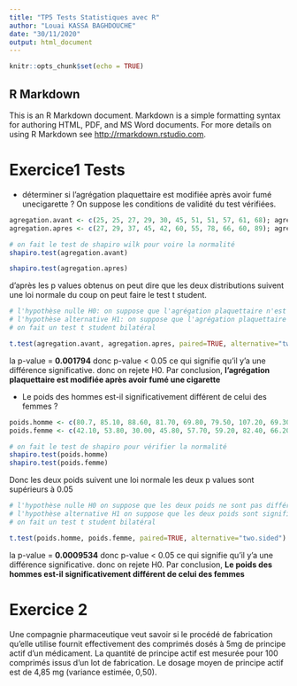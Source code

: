 ```yaml
---
title: "TP5 Tests Statistiques avec R"
author: "Louai KASSA BAGHDOUCHE"
date: "30/11/2020"
output: html_document
---
```


```r
knitr::opts_chunk$set(echo = TRUE)
```

## R Markdown

This is an R Markdown document. Markdown is a simple formatting syntax for authoring HTML, PDF, and MS Word documents. For more details on using R Markdown see <http://rmarkdown.rstudio.com>.

# Exercice1 Tests

* déterminer si l’agrégation plaquettaire est modifiée après avoir fumé unecigarette ? On suppose les conditions de validité du test vérifiées.

```r
agregation.avant <- c(25, 25, 27, 29, 30, 45, 51, 51, 57, 61, 68); agregation.avant
agregation.apres <- c(27, 29, 37, 45, 42, 60, 55, 78, 66, 60, 89); agregation.apres

# on fait le test de shapiro wilk pour voire la normalité 
shapiro.test(agregation.avant)

shapiro.test(agregation.apres)
```
d'après les p values obtenus on peut dire que les deux distributions suivent une loi normale 
du coup on peut faire le test t student.

```r
# l'hypothèse nulle H0: on suppose que l'agrégation plaquettaire n'est pas modifié après avoir fumé une cigarette
# l'hypothèse alternative H1: on suppose que l'agrégation plaquettaire est modifié après avoir fumé une cigarette
# on fait un test t student bilatéral

t.test(agregation.avant, agregation.apres, paired=TRUE, alternative="two.sided")
```

la p-value = **0.001794** donc p-value < 0.05 ce qui signifie qu'il y'a une différence significative.
donc on rejete H0. Par conclusion, **l'agrégation plaquettaire est modifiée après avoir fumé une cigarette**

* Le poids des hommes est-il significativement différent de celui des femmes ?

```r
poids.homme <- c(80.7, 85.10, 88.60, 81.70, 69.80, 79.50, 107.20, 69.30, 80.90, 63); poids.homme
poids.femme <- c(42.10, 53.80, 30.00, 45.80, 57.70, 59.20, 82.40, 66.20, 66.90, 51.20); poids.femme
```

```r
# on fait le test de shapiro pour vérifier la normalité
shapiro.test(poids.homme)
shapiro.test(poids.femme)
```
Donc les deux poids suivent une loi normale les deux p values sont supérieurs à 0.05
```r
# l'hypothèse nulle H0 on suppose que les deux poids ne sont pas différents
# l'hypothèse alternative H1 on suppose que les deux poids sont significativement différent
# on fait un test t student bilatéral

t.test(poids.homme, poids.femme, paired=TRUE, alternative="two.sided")

```
la p-value = **0.0009534** donc p-value < 0.05 ce qui signifie qu'il y'a une différence significative.
donc on rejete H0. Par conclusion, **Le poids des hommes est-il significativement différent de celui des femmes**


# Exercice 2 
Une compagnie pharmaceutique veut savoir si le procédé de fabrication qu’elle utilise fournit effectivement des comprimés dosés à 5mg de principe actif d’un médicament.
La quantité de principe actif est mesurée pour 100 comprimés issus d’un lot de fabrication. Le dosage moyen de principe actif est de 4,85 mg (variance estimée, 0,50).



